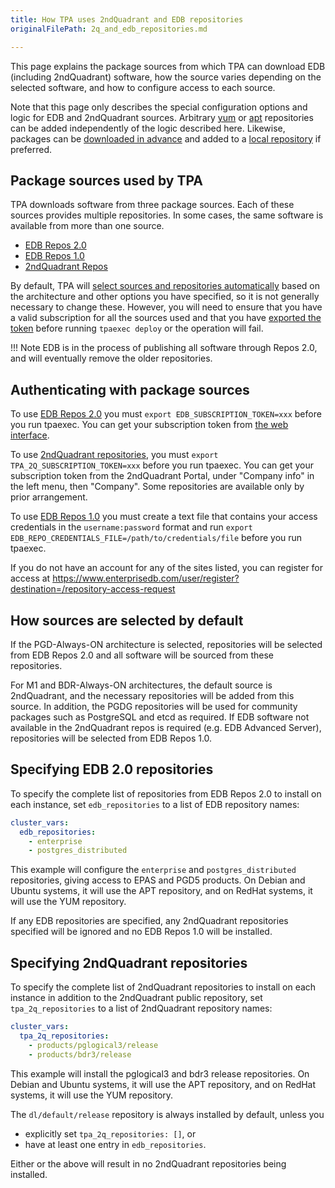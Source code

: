 ```yaml
---
title: How TPA uses 2ndQuadrant and EDB repositories
originalFilePath: 2q_and_edb_repositories.md

---
```


This page explains the package sources from which TPA can download EDB
(including 2ndQuadrant) software, how the source varies depending on the
selected software, and how to configure access to each source.

Note that this page only describes the special configuration options and
logic for EDB and 2ndQuadrant sources. Arbitrary
[yum](yum_repositories) or [apt](apt_repositories) repositories
can be added independently of the logic described here. Likewise,
packages can be [downloaded in advance](tpaexec-download-packages)
and added to a [local repository](local-repo) if preferred.

## Package sources used by TPA

TPA downloads software from three package sources. Each of these
sources provides multiple repositories. In some cases, the same software
is available from more than one source.

-   [EDB Repos 2.0](https://www.enterprisedb.com/repos/)
-   [EDB Repos 1.0](https://www.enterprisedb.com/repos/legacy)
-   [2ndQuadrant Repos](https://techsupport.enterprisedb.com/customer_portal/sw/)

By default, TPA will [select sources and repositories automatically](#how-sources-are-selected-by-default)
based on the architecture and other options you have specified, so it is
not generally necessary to change these. However, you will need to
ensure that you have a valid subscription for all the sources used and
that you have [exported the token](#authenticating-with-package-sources)
before running `tpaexec deploy` or the operation will fail.

!!! Note
    EDB is in the process of publishing all software through Repos 2.0,
    and will eventually remove the older repositories.

## Authenticating with package sources

To use [EDB Repos 2.0](https://www.enterprisedb.com/repos/) you must
`export EDB_SUBSCRIPTION_TOKEN=xxx` before you run tpaexec. You can get
your subscription token from [the web
interface](https://www.enterprisedb.com/repos-downloads).

To use
[2ndQuadrant repositories](https://techsupport.enterprisedb.com/customer_portal/sw/),
you must `export TPA_2Q_SUBSCRIPTION_TOKEN=xxx` before you run
tpaexec. You can get your subscription token from the 2ndQuadrant
Portal, under "Company info" in the left menu, then "Company". Some
repositories are available only by prior arrangement.

To use [EDB Repos 1.0](https://www.enterprisedb.com/repos/legacy) you
must create a text file that contains your access credentials in the
`username:password` format and run `export
EDB_REPO_CREDENTIALS_FILE=/path/to/credentials/file` before you run
tpaexec.

If you do not have an account for any of the sites listed, you can
register for access at
<https://www.enterprisedb.com/user/register?destination=/repository-access-request>

## How sources are selected by default

If the PGD-Always-ON architecture is selected, repositories will be
selected from EDB Repos 2.0 and all software will be sourced
from these repositories.

For M1 and BDR-Always-ON architectures, the default source is
2ndQuadrant, and the necessary repositories will be added from this
source. In addition, the PGDG repositories will be used for community
packages such as PostgreSQL and etcd as required.
If EDB software not available in the 2ndQuadrant repos is required
(e.g. EDB Advanced Server), repositories will be selected from EDB Repos
1.0.

## Specifying EDB 2.0 repositories

To specify the complete list of repositories from EDB Repos 2.0 to
install on each instance, set `edb_repositories` to a list of EDB
repository names:

```yaml
cluster_vars:
  edb_repositories:
    - enterprise
    - postgres_distributed
```

This example will configure the `enterprise` and `postgres_distributed`
repositories, giving access to EPAS and PGD5 products.
On Debian and Ubuntu systems, it will use the APT repository, and on
RedHat systems, it will use the YUM repository.

If any EDB repositories are specified, any 2ndQuadrant repositories
specified will be ignored and no EDB Repos 1.0 will be installed.

## Specifying 2ndQuadrant repositories

To specify the complete list of 2ndQuadrant repositories to install on
each instance in addition to the 2ndQuadrant public repository, set
`tpa_2q_repositories` to a list of 2ndQuadrant repository names:

```yaml
cluster_vars:
  tpa_2q_repositories:
    - products/pglogical3/release
    - products/bdr3/release
```

This example will install the pglogical3 and bdr3 release repositories.
On Debian and Ubuntu systems, it will use the APT repository, and on
RedHat systems, it will use the YUM repository.

The `dl/default/release` repository is always installed by default,
unless you

-   explicitly set `tpa_2q_repositories: []`, or
-   have at least one entry in `edb_repositories`.

Either or the above will result in no 2ndQuadrant repositories being
installed.
